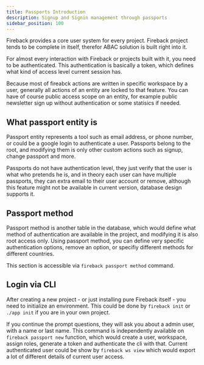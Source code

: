 ```yaml
---
title: Passports Introduction
description: Signup and Signin management through passports
sidebar_position: 100
---
```


Fireback provides a core user system for every project. Fireback project tends to be complete in itself,
therefor ABAC solution is built right into it.

For almost every interaction with Fireback or projects built with it, you need to be authenticated. This authentication
is basically a token, which defines what kind of access level current session has.

Because most of fireabck actions are written in specific workspace by a user, generally all actions of an entity
are locked to that feature. You can have of course public access scope on an entity, for example public newsletter
sign up without authentication or some statisics if needed.

## What passport entity is

Passport entity represents a tool such as email address, or phone number, or could be a google login
to authenticate a user. Passports belong to the root, and modifying them is only other custom actions
such as signup, change passport and more.

Passports do not have authentication level, they just verify that the user is what who pretends he is, and 
in theory each user can have multiple passports, they can extra email to their user account or remove, although
this feature might not be available in current version, database design supports it.

## Passport method

Passport method is another table in the database, which would define what method of authentication are available
in the project, and modifying it is also root access only. Using passport method, you can define very specific authentication options, remove an option, or specifiy different methods for different countries.

This section is accessible via `fireback passport method` command.

## Login via CLI

After creating a new project - or just installing pure Fireback itself - you need to initialize an environment.
This could be done by `fireback init` or `./app init` if you are in your own project.

If you continue the prompt questions, they will ask you about a admin user, with a name or last name. This command is independently available on `fireback passport new` function, which would create a user, workspace, assign roles,
generate a token and authenticate the cli with that. Current authenticated user could be show by `fireback ws view`
which would export a lot of different details of current user access.

